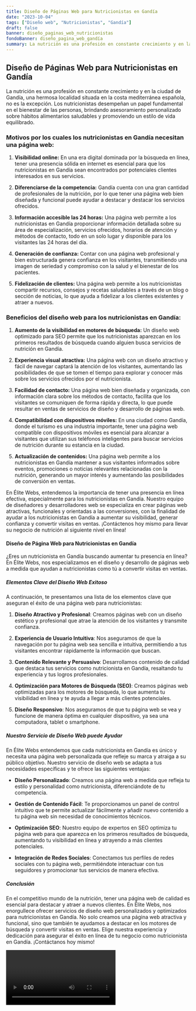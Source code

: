 ```yaml
---
title: Diseño de Páginas Web para Nutricionistas en Gandía
date: "2023-10-04"
tags: ["Diseño web", "Nutricionistas", "Gandía"]
draft: false
banner: diseño_paginas_web_nutricionistas
fondoBanner: diseño_pagina_web_gandía
summary: La nutrición es una profesión en constante crecimiento y en la ciudad de Gandía, una hermosa localidad situada en la costa mediterránea española, no es la excepción. Los nutricionistas desempeñan un papel fundamental en el bienestar de las personas, brindando asesoramiento personalizado sobre hábitos alimentarios saludables y promoviendo un estilo de vida equilibrado.
---
```



## Diseño de Páginas Web para Nutricionistas en Gandía

La nutrición es una profesión en constante crecimiento y en la ciudad de Gandía, una hermosa localidad situada en la costa mediterránea española, no es la excepción. Los nutricionistas desempeñan un papel fundamental en el bienestar de las personas, brindando asesoramiento personalizado sobre hábitos alimentarios saludables y promoviendo un estilo de vida equilibrado.

### Motivos por los cuales los nutricionistas en Gandía necesitan una página web:

1. **Visibilidad online:** En una era digital dominada por la búsqueda en línea, tener una presencia sólida en internet es esencial para que los nutricionistas en Gandía sean encontrados por potenciales clientes interesados en sus servicios.

2. **Diferenciarse de la competencia:** Gandía cuenta con una gran cantidad de profesionales de la nutrición, por lo que tener una página web bien diseñada y funcional puede ayudar a destacar y destacar los servicios ofrecidos.

3. **Información accesible las 24 horas:** Una página web permite a los nutricionistas en Gandía proporcionar información detallada sobre su área de especialización, servicios ofrecidos, horarios de atención y métodos de contacto, todo en un solo lugar y disponible para los visitantes las 24 horas del día.

4. **Generación de confianza:** Contar con una página web profesional y bien estructurada genera confianza en los visitantes, transmitiendo una imagen de seriedad y compromiso con la salud y el bienestar de los pacientes.

5. **Fidelización de clientes:** Una página web permite a los nutricionistas compartir recursos, consejos y recetas saludables a través de un blog o sección de noticias, lo que ayuda a fidelizar a los clientes existentes y atraer a nuevos.

### Beneficios del diseño web para los nutricionistas en Gandía:

1. **Aumento de la visibilidad en motores de búsqueda:** Un diseño web optimizado para SEO permite que los nutricionistas aparezcan en los primeros resultados de búsqueda cuando alguien busca servicios de nutrición en Gandía.

2. **Experiencia visual atractiva:** Una página web con un diseño atractivo y fácil de navegar captará la atención de los visitantes, aumentando las posibilidades de que se tomen el tiempo para explorar y conocer más sobre los servicios ofrecidos por el nutricionista.

3. **Facilidad de contacto:** Una página web bien diseñada y organizada, con información clara sobre los métodos de contacto, facilita que los visitantes se comuniquen de forma rápida y directa, lo que puede resultar en ventas de servicios de diseño y desarrollo de páginas web.

4. **Compatibilidad con dispositivos móviles:** En una ciudad como Gandía, donde el turismo es una industria importante, tener una página web compatible con dispositivos móviles es esencial para alcanzar a visitantes que utilizan sus teléfonos inteligentes para buscar servicios de nutrición durante su estancia en la ciudad.

5. **Actualización de contenidos:** Una página web permite a los nutricionistas en Gandía mantener a sus visitantes informados sobre eventos, promociones o noticias relevantes relacionadas con la nutrición, generando un mayor interés y aumentando las posibilidades de conversión en ventas.

En Élite Webs, entendemos la importancia de tener una presencia en línea efectiva, especialmente para los nutricionistas en Gandía. Nuestro equipo de diseñadores y desarrolladores web se especializa en crear páginas web atractivas, funcionales y orientadas a las conversiones, con la finalidad de ayudar a los nutricionistas en Gandía a aumentar su visibilidad, generar confianza y convertir visitas en ventas. ¡Contáctenos hoy mismo para llevar su negocio de nutrición al siguiente nivel en línea!

<GifSeo />

<Cta />

#### Diseño de Página Web para Nutricionistas en Gandía

¿Eres un nutricionista en Gandía buscando aumentar tu presencia en línea? En Élite Webs, nos especializamos en el diseño y desarrollo de páginas web a medida que ayudan a nutricionistas como tú a convertir visitas en ventas.

##### Elementos Clave del Diseño Web Exitoso

A continuación, te presentamos una lista de los elementos clave que aseguran el éxito de una página web para nutricionistas:

1. **Diseño Atractivo y Profesional**: Creamos páginas web con un diseño estético y profesional que atrae la atención de los visitantes y transmite confianza.

2. **Experiencia de Usuario Intuitiva**: Nos aseguramos de que la navegación por tu página web sea sencilla e intuitiva, permitiendo a tus visitantes encontrar rápidamente la información que buscan.

3. **Contenido Relevante y Persuasivo**: Desarrollamos contenido de calidad que destaca tus servicios como nutricionista en Gandía, resaltando tu experiencia y tus logros profesionales.

4. **Optimización para Motores de Búsqueda (SEO)**: Creamos páginas web optimizadas para los motores de búsqueda, lo que aumenta tu visibilidad en línea y te ayuda a llegar a más clientes potenciales.

5. **Diseño Responsivo**: Nos aseguramos de que tu página web se vea y funcione de manera óptima en cualquier dispositivo, ya sea una computadora, tablet o smartphone.

##### Nuestro Servicio de Diseño Web puede Ayudar

En Élite Webs entendemos que cada nutricionista en Gandía es único y necesita una página web personalizada que refleje su marca y atraiga a su público objetivo. Nuestro servicio de diseño web se adapta a tus necesidades específicas y te ofrece las siguientes ventajas:

- **Diseño Personalizado**: Creamos una página web a medida que refleja tu estilo y personalidad como nutricionista, diferenciándote de tu competencia.

- **Gestión de Contenido Fácil**: Te proporcionamos un panel de control intuitivo que te permite actualizar fácilmente y añadir nuevo contenido a tu página web sin necesidad de conocimientos técnicos.

- **Optimización SEO**: Nuestro equipo de expertos en SEO optimiza tu página web para que aparezca en los primeros resultados de búsqueda, aumentando tu visibilidad en línea y atrayendo a más clientes potenciales.

- **Integración de Redes Sociales**: Conectamos tus perfiles de redes sociales con tu página web, permitiéndote interactuar con tus seguidores y promocionar tus servicios de manera efectiva.

##### Conclusión

En el competitivo mundo de la nutrición, tener una página web de calidad es esencial para destacar y atraer a nuevos clientes. En Élite Webs, nos enorgullece ofrecer servicios de diseño web personalizados y optimizados para nutricionistas en Gandía. No solo creamos una página web atractiva y funcional, sino que también te ayudamos a destacar en los motores de búsqueda y convertir visitas en ventas. Elige nuestra experiencia y dedicación para asegurar el éxito en línea de tu negocio como nutricionista en Gandía. ¡Contáctanos hoy mismo!

<Video />

<CtaBot job="Nutricionistas" city="Gandía" />

<Gmaps query="Gandía+españa+maps" />
